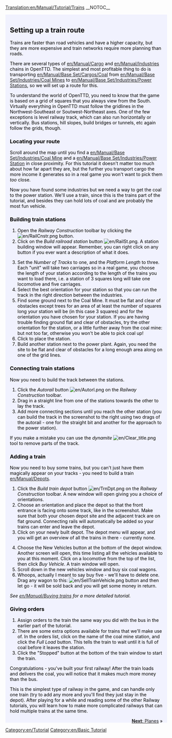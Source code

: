 [[Translation:en/Manual/Tutorial/Trains]]
__NOTOC__
{{en/Tabs|5|3
|en/Manual/Tutorial/Main Page|1. Starting<!--
-->|en/Manual/Tutorial/Buses|2. Buses<!--
-->|en/Manual/Tutorial/Trains|3. Trains<!--
-->|en/Manual/Tutorial/Planes|4. Planes<!--
-->|en/Manual/Tutorial/Conclusion|5. Conclusion}}
<div style="padding:.5em 1em 1em 1em; border-top:none; background-color:#f1f2fe; color:#000;">
{{en/Tutorial}}
==Setting up a train route==
Trains are faster than road vehicles and have a higher capacity, but they are more expensive and train networks require more planning than roads.

There are several types of [[en/Manual/Cargo]] and [[en/Manual/Industries]] chains in OpenTTD. The simplest and most profitable thing to do is transporting [[en/Manual/Base Set/Cargos/Coal]] from [[en/Manual/Base Set/Industries/Coal Mine]]s to [[en/Manual/Base Set/Industries/Power Station]]s, so we will set up a route for this.

To understand the world of OpenTTD, you need to know that the game is based on a grid of squares that you always view from the South. Virtually everything in OpenTTD must follow the gridlines in the Northwest-Southeast or Soutwest-Northeast axes. One of the few exceptions is level railway track, which can also run horizontally or vertically. Bus stations, hill slopes, build bridges or tunnels, etc again follow the grids, though.  

===Locating your route===
Scroll around the map until you find a [[en/Manual/Base Set/Industries/Coal Mine]] and a [[en/Manual/Base Set/Industries/Power Station]] in close proximity.  For this tutorial it doesn't matter too much about how far apart they are, but the further you transport cargo the more income it generates so in a real game you won't want to pick them ''too'' close.
{{en/Phototable|[[File:en/Tutorial1.png|400px]]|Power station with nearby coal mine.|none}}

Now you have found some industries but we need a way to get the coal to the power station.  We'll use a train, since this is the trains part of the tutorial, and besides they can hold lots of coal and are probably the most fun vehicle. 

===Building train stations===
{{en/Phototable|[[File:en/Railroad Construction.png]]|Railway Construction toolbar.|none|6=:}}
#Open the ''Railway Construction'' toolbar by clicking the [[File:en/RailCnstr.png]] button.
#Click on the ''Build railroad station'' button [[File:en/RailSt.png]]. A station building window will appear. Remember, you can right click on any button if you ever want a description of what it does.
{{en/Phototable|[[File:en/Stationgui.png]]|Train station selection window.|none|6=:}}
<ol start="3">
<li>Set the ''Number of Tracks'' to one, and the ''Platform Length'' to three. Each "unit" will take two carriages so in a real game, you choose the length of your station according to the length of the trains you want to load there, i.e. a station of 3 squares long will take one locomotive and five carriages.
<li>Select the best orientation for your station so that you can run the track in the right direction between the industries.
<li>Find some ground next to the Coal Mine.  It must be flat and clear of obstacles except trees for an area of at least the number of squares long your station will be (in this case 3 squares) and for the orientation you have chosen for your station.  If you are having trouble finding ground flat and clear of obstacles, try the other orientation for the station, or a little further away from the coal mine: but not too far, otherwise you won't be able to pick coal up!    
<li>Click to place the station.  
<li>Build another station next to the power plant.  Again, you need the site to be flat and clear of obstacles for a long enough area along on one of the grid lines.
</ol>
{{en/Phototable|[[File:en/Tutorial2.png|400px]]|Your stations next to industries.|none|6=:}}

===Connecting train stations===
Now you need to build the track between the stations. 

#Click the ''Autorail'' button [[File:en/Autorl.png]] on the ''Railway Construction'' toolbar.
#Drag in a straight line from one of the stations towards the other to lay the track.  
#Add more connecting sections until you reach the other station (you can build the track in the screenshot to the right using two drags of the autorail - one for the straight bit and another for the approach to the power station).
{{en/Phototable|[[File:en/Tutorial3.png|400px]]|Connected stations.|none|6=:}}

If you make a mistake you can use the ''dynamite'' [[File:en/Clear title.png]] tool to remove parts of the track.

===Adding a train===
Now you need to buy some trains, but you can't just have them magically appear on your tracks - you need to build a train [[en/Manual/Depots]].

#Click the ''Build train depot'' button [[File:en/TrnDpt.png]] on the ''Railway Construction'' toolbar. A new window will open giving you a choice of orientations. 
#Choose an orientation and place the depot so that the front entrance is facing onto some track, like in the screenshot. Make sure that both your chosen depot site and the adjacent track are on flat ground. Connecting rails will automatically be added so your trains can enter and leave the depot.
#Click on your newly built depot. The depot menu will appear, and you will get an overview of all the trains in there - currently none.
{{en/Phototable|[[File:en/Tutorial4.png|400px]]|The depot window|none|6=:}}
<ol start="4">
<li>Choose the New Vehicles button at the bottom of the depot window. Another screen will open, this time listing all the vehicles available to you at this moment. Click on a locomotive from the top of the list, then click ''Buy Vehicle''. A train window will open.
<li>Scroll down in the new vehicles window and buy six coal wagons.  
<li>Whoops, actually I meant to say buy five - we'll have to delete one. Drag any wagon to this: [[File:en/SellTrainVehicle.png]] button and then let go - it will be sold back and you will get some money in return.
</ol>
''See [[en/Manual/Buying trains]] for a more detailed tutorial.''

===Giving orders===
#Assign orders to the train the same way you did with the bus in the earlier part of the tutorial.
#There are some extra options available for trains that we'll make use of. In the orders list, click on the name of the coal mine station, and click the ''Full Load'' button. This tells the train to wait until it is full of coal before it leaves the station.
#Click the "Stopped" button at the bottom of the train window to start the train.

Congratulations - you've built your first railway! After the train loads and delivers the coal, you will notice that it makes much more money than the bus.

This is the simplest type of railway in the game, and can handle only one train (try to add any more and you'll find they just stay in the depot).  After playing for a while and reading some of the other Railway tutorials, you will learn how to make more complicated railways that can hold multiple trains at the same time.

<span style="float: right">[[en/Manual/Tutorial/Planes|'''Next''': Planes]] &raquo;</span>
</div>
[[Category:en/Tutorial]]
[[Category:en/Basic Tutorial]]